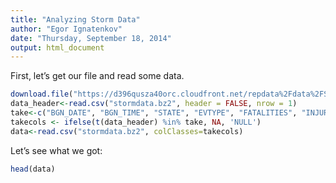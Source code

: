 ```yaml
---
title: "Analyzing Storm Data"
author: "Egor Ignatenkov"
date: "Thursday, September 18, 2014"
output: html_document
---
```


First, let's get our file and read some data.

```r
download.file("https://d396qusza40orc.cloudfront.net/repdata%2Fdata%2FStormData.csv.bz2", "stormdata.bz2")
data_header<-read.csv("stormdata.bz2", header = FALSE, nrow = 1)
take<-c("BGN_DATE", "BGN_TIME", "STATE", "EVTYPE", "FATALITIES", "INJURIES", "PROPDMG", "CROPDMG")
takecols <- ifelse(t(data_header) %in% take, NA, 'NULL')
data<-read.csv("stormdata.bz2", colClasses=takecols)
```

Let's see what we got:

```r
head(data)
```